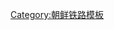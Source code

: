{{鐵道路線|
| 模板名稱 = 古乾原線
| 名稱 = [[古乾原線]]
| 代表色 = blue
| 背景顏色 = #ffffff
| 車站列表 = [[新乾站 (咸鏡北道)|新乾]] - [[古乾原站|古乾原]]}}<noinclude>
[[Category:朝鲜铁路模板]]

</noinclude>